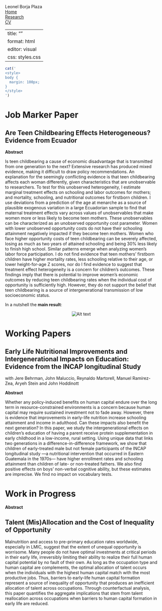 ```{=html}
<html>
<head>
<meta charset="utf-8">
<meta name="viewport" content="width=device-width,height=device-height,  initial-scale=1">
<link href="https://fonts.googleapis.com/css2?family=Quicksand&display=swap" rel="stylesheet">
<title> Leonel Borja Plaza </title>
<link rel="stylesheet" href="styles.css">
</head>
<body>
    <div class="container">   
        <div class="nav-wrapper">
             <div class="right-side">
                <div class="name">
                   Leonel Borja Plaza 
                </div>
            </div>
            
            <div class="left-side">
                <div class="nav-link-wrapper">
                    <a href="index.html">Home </a>
                </div>
             
               <div class="nav-link-wrapper">
                <a href="research.html">Research</a>
               </div>
              
               <div class="nav-link-wrapper">
                <a href="images/CV_oct23.pdf" target="_blank"> CV</a>
               </div>

            </div>
        </div>
            
    </div>
    </div>
```
---
title: ""
format: html
editor: visual
css: styles.css
---

```r
cat('
<style>
body {
  margin: 100px;
}
</style>
')
```
# Job Marker Paper

## Are Teen Childbearing Effects Heterogeneous? Evidence from Ecuador

**Abstract** 

Is teen childbearing a cause of economic disadvantage that is transmitted from one generation to the next? Extensive research has produced mixed evidence, making it difficult to draw policy recommendations. An explanation for the seemingly conflicting evidence is that teen childbearing affects each woman differently, given characteristics that are unobservable to researchers. To test for this unobserved heterogeneity, I estimate marginal treatment effects on schooling and labor outcomes for mothers; and mortality, schooling, and nutritional outcomes for firstborn children. I use deviations from a prediction of the age at menarche as a source of plausible exogenous variation in a large Ecuadorian sample to find that maternal treatment effects vary across values of unobservables that make women more or less likely to become teen mothers. These unobservables can be characterized as an unobserved opportunity cost parameter. Women with lower unobserved opportunity costs do not have their schooling attainment negatively impacted if they become teen mothers. Women who face higher opportunity costs of teen childbearing can be severely affected, losing as much as two years of attained schooling and being 30% less likely to finish high school. Similar patterns emerge when analyzing women's labor force participation. I do not find evidence that teen mothers' firstborn children have higher mortality rates, less schooling relative to their age, or lower height-for-age Z scores, nor do I find evidence to suggest that treatment effect heterogeneity is a concern for children's outcomes. These findings imply that there is potential to improve women's economic outcomes by reducing teen childbearing rates when the individual cost of opportunity is sufficiently high. However, they do not support the belief that teen childbearing is a source of intergenerational transmission of low socioeconomic status.

In a nutshell the **main result**:

<div style="text-align:center">
   <img src="images/mtePlot_highs_web.jpg" alt="Alt text"/>
</div>

# Working Papers 

## Early Life Nutritional Improvements and Intergenerational Impacts on Education: Evidence from the INCAP longitudinal Study
with Jere Behrman, John Maluccio, Reynaldo Martorell, Manuel Ramírez-Zea, Aryeh Stein and John Hoddinott

**Abstract** 

Whether any policy-induced benefits on human capital endure over the long term in resource-constrained environments is a concern because human capital may require sustained investment not to fade away. However, there is evidence that improvements in early-life nutrition increase schooling attainment and income in adulthood. Can these impacts also benefit the next generation? In this paper, we study the intergenerational effects on children’s education of having a parent receive protein supplementation in early childhood in a low-income, rural setting. Using unique data that links two generations in a difference-in-difference framework, we show that children of early-treated male but not female participants of the INCAP longitudinal study —a nutritional intervention that occurred in Eastern Guatemala in the 1970s— have higher enrollment rates and schooling attainment than children of late- or non-treated fathers. We also find positive effects on boys’ non-verbal cognitive ability, but these estimates are imprecise. We find no impact on vocabulary tests. 



# Work in Progress 

**Abstract** 

## Talent (Mis)Allocation and the Cost of Inequality of Opportunity

Malnutrition and access to pre-primary education rates worldwide, especially in LMIC, suggest that the extent of unequal opportunity is worrisome. Many people do not have optimal investments at critical periods in their early life, irreversibly limiting their ability to realize their full human capital potential by no fault of their own. As long as the occupation type and human capital are complements, the optimal allocation of talent occurs when the individuals with the highest human capital match with the most productive jobs. Thus, barriers to early-life human capital formation represent a source of inequality of opportunity that produces an inefficient allocation of talent across occupations. Through counterfactual analysis, this paper quantifies the aggregate implications that stem from talent reallocation across occupations when barriers to human capital formation in early life are reduced. 

